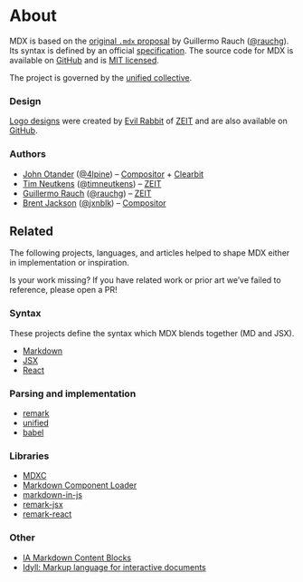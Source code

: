 # About

MDX is based on the [original `.mdx` proposal][idea] by Guillermo Rauch
([@rauchg][rauchg]).  Its syntax is defined by an official [specification][].
The source code for MDX is available on [GitHub][] and is [MIT licensed][license].

The project is governed by the [unified collective][governance].

### Design

[Logo designs][design] were created by [Evil Rabbit][] of [ZEIT][] and are also
available on [GitHub][design].

### Authors

*   [John Otander][john] ([@4lpine][4lpine]) – [Compositor][] + [Clearbit][]
*   [Tim Neutkens][tim] ([@timneutkens][timneutkens]) – [ZEIT][]
*   [Guillermo Rauch][guillermo] ([@rauchg][rauchg]) – [ZEIT][]
*   [Brent Jackson][brent] ([@jxnblk][jxnblk]) – [Compositor][]

## Related

The following projects, languages, and articles helped to shape MDX either in
implementation or inspiration.

Is your work missing?
If you have related work or prior art we’ve failed to reference, please open a
PR!

### Syntax

These projects define the syntax which MDX blends together (MD and JSX).

*   [Markdown](https://daringfireball.net/projects/markdown/syntax)
*   [JSX](https://reactjs.org/docs/introducing-jsx.html)
*   [React](https://reactjs.org/)

### Parsing and implementation

*   [remark](https://remark.js.org)
*   [unified](https://unified.js.org)
*   [babel](https://babeljs.io)

### Libraries

*   [MDXC](https://github.com/jamesknelson/mdxc)
*   [Markdown Component Loader](https://github.com/ticky/markdown-component-loader)
*   [markdown-in-js](https://github.com/threepointone/markdown-in-js)
*   [remark-jsx](https://github.com/fazouane-marouane/remark-jsx)
*   [remark-react](https://github.com/mapbox/remark-react)

### Other

*   [IA Markdown Content Blocks](https://github.com/iainc/Markdown-Content-Blocks)
*   [Idyll: Markup language for interactive documents](https://idyll-lang.org)

[github]: https://github.com/mdx-js/mdx

[license]: https://github.com/mdx-js/mdx/blob/master/license

[specification]: https://github.com/mdx-js/specification

[governance]: https://github.com/unifiedjs/governance

[design]: https://github.com/mdx-js/design

[idea]: https://spectrum.chat/thread/1021be59-2738-4511-aceb-c66921050b9a

[john]: https://johno.com

[tim]: https://github.com/timneutkens

[guillermo]: https://rauchg.com

[brent]: https://jxnblk.com

[4lpine]: https://twitter.com/4lpine

[rauchg]: https://twitter.com/rauchg

[timneutkens]: https://twitter.com/timneutkens

[jxnblk]: https://twitter.com/jxnblk

[evil rabbit]: https://twitter.com/evilrabbit_

[compositor]: https://compositor.io

[zeit]: https://zeit.co

[clearbit]: https://clearbit.com
